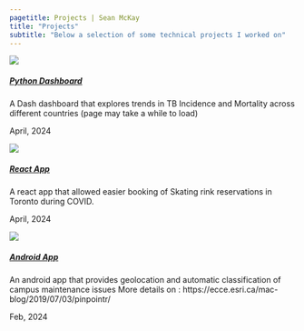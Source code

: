 ```yaml
---
pagetitle: Projects | Sean McKay
title: "Projects"
subtitle: "Below a selection of some technical projects I worked on"
---
```



:::::: {.card}
:::: {.card-image}
[![](/img/tbtracker_logo.png)](https://dsci-532-2024-1-tbtracker.onrender.com/)
::::

:::: {.card-content}
##### [Python Dashboard](https://dsci-532-2024-1-tbtracker.onrender.com/)
A Dash dashboard that explores trends in TB Incidence and Mortality across different countries (page may take a while to load)

:::{.card-date}
April, 2024
:::
::::
::::::




:::::: {.card}
:::: {.card-image}
[![](/img/ice-skates.jpg)](https://github.com/luceliu/rink-riffler/tree/main)
::::

:::: {.card-content}
##### [React App](https://github.com/luceliu/rink-riffler/tree/main)
A react app that allowed easier booking of Skating rink reservations in Toronto during COVID.

:::{.card-date}
April, 2024
:::
::::
::::::




:::::: {.card}
:::: {.card-image}
[![](/img/pinpointrlogo-250x129.png)](https://github.com/kippmr/pinpointr)
::::

:::: {.card-content}
##### [Android App](https://github.com/kippmr/pinpointr)
An android app that provides geolocation and automatic classification of campus maintenance issues
More details on : https://ecce.esri.ca/mac-blog/2019/07/03/pinpointr/

:::{.card-date}
Feb, 2024
:::
::::
::::::